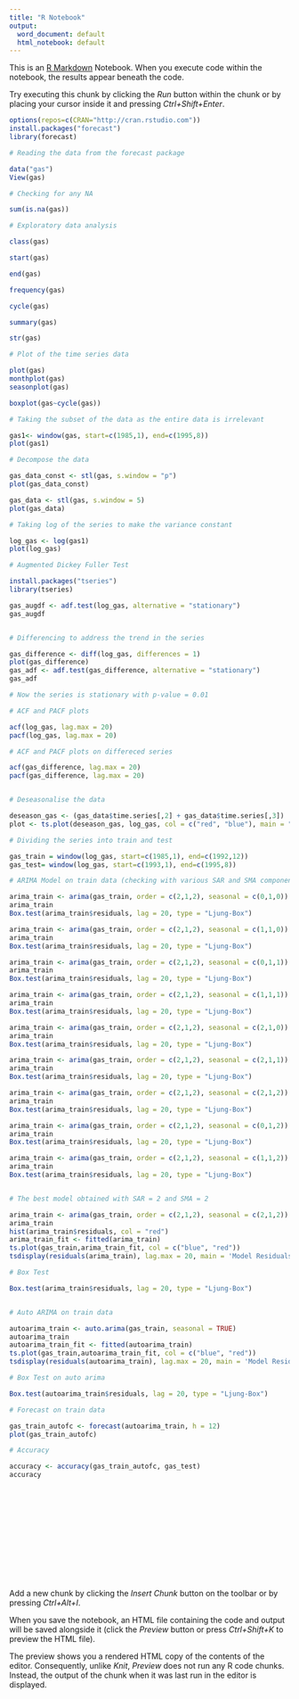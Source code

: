 ```yaml
---
title: "R Notebook"
output:
  word_document: default
  html_notebook: default
---
```


This is an [R Markdown](http://rmarkdown.rstudio.com) Notebook. When you execute code within the notebook, the results appear beneath the code. 

Try executing this chunk by clicking the *Run* button within the chunk or by placing your cursor inside it and pressing *Ctrl+Shift+Enter*. 

```r
options(repos=c(CRAN="http://cran.rstudio.com"))
install.packages("forecast")
library(forecast)

# Reading the data from the forecast package

data("gas")
View(gas)

# Checking for any NA 

sum(is.na(gas))

# Exploratory data analysis

class(gas)

start(gas)

end(gas)

frequency(gas)

cycle(gas)

summary(gas)

str(gas)

# Plot of the time series data

plot(gas)
monthplot(gas)
seasonplot(gas)

boxplot(gas~cycle(gas))

# Taking the subset of the data as the entire data is irrelevant

gas1<- window(gas, start=c(1985,1), end=c(1995,8))
plot(gas1)

# Decompose the data

gas_data_const <- stl(gas, s.window = "p")
plot(gas_data_const)

gas_data <- stl(gas, s.window = 5)
plot(gas_data)

# Taking log of the series to make the variance constant

log_gas <- log(gas1)
plot(log_gas)

# Augmented Dickey Fuller Test

install.packages("tseries")
library(tseries)

gas_augdf <- adf.test(log_gas, alternative = "stationary")
gas_augdf


# Differencing to address the trend in the series

gas_difference <- diff(log_gas, differences = 1)
plot(gas_difference)
gas_adf <- adf.test(gas_difference, alternative = "stationary")
gas_adf

# Now the series is stationary with p-value = 0.01

# ACF and PACF plots

acf(log_gas, lag.max = 20)
pacf(log_gas, lag.max = 20)

# ACF and PACF plots on differeced series

acf(gas_difference, lag.max = 20)
pacf(gas_difference, lag.max = 20)


# Deseasonalise the data

deseason_gas <- (gas_data$time.series[,2] + gas_data$time.series[,3])
plot <- ts.plot(deseason_gas, log_gas, col = c("red", "blue"), main = "Comparision plot")

# Dividing the series into train and test

gas_train = window(log_gas, start=c(1985,1), end=c(1992,12))
gas_test= window(log_gas, start=c(1993,1), end=c(1995,8))

# ARIMA Model on train data (checking with various SAR and SMA components)

arima_train <- arima(gas_train, order = c(2,1,2), seasonal = c(0,1,0))
arima_train
Box.test(arima_train$residuals, lag = 20, type = "Ljung-Box")

arima_train <- arima(gas_train, order = c(2,1,2), seasonal = c(1,1,0))
arima_train
Box.test(arima_train$residuals, lag = 20, type = "Ljung-Box")

arima_train <- arima(gas_train, order = c(2,1,2), seasonal = c(0,1,1))
arima_train
Box.test(arima_train$residuals, lag = 20, type = "Ljung-Box")

arima_train <- arima(gas_train, order = c(2,1,2), seasonal = c(1,1,1))
arima_train
Box.test(arima_train$residuals, lag = 20, type = "Ljung-Box")

arima_train <- arima(gas_train, order = c(2,1,2), seasonal = c(2,1,0))
arima_train
Box.test(arima_train$residuals, lag = 20, type = "Ljung-Box")

arima_train <- arima(gas_train, order = c(2,1,2), seasonal = c(2,1,1))
arima_train
Box.test(arima_train$residuals, lag = 20, type = "Ljung-Box")

arima_train <- arima(gas_train, order = c(2,1,2), seasonal = c(2,1,2))
arima_train
Box.test(arima_train$residuals, lag = 20, type = "Ljung-Box")

arima_train <- arima(gas_train, order = c(2,1,2), seasonal = c(0,1,2))
arima_train
Box.test(arima_train$residuals, lag = 20, type = "Ljung-Box")

arima_train <- arima(gas_train, order = c(2,1,2), seasonal = c(1,1,2))
arima_train
Box.test(arima_train$residuals, lag = 20, type = "Ljung-Box")


# The best model obtained with SAR = 2 and SMA = 2

arima_train <- arima(gas_train, order = c(2,1,2), seasonal = c(2,1,2))
arima_train
hist(arima_train$residuals, col = "red")
arima_train_fit <- fitted(arima_train)
ts.plot(gas_train,arima_train_fit, col = c("blue", "red"))
tsdisplay(residuals(arima_train), lag.max = 20, main = 'Model Residuals')

# Box Test

Box.test(arima_train$residuals, lag = 20, type = "Ljung-Box")


# Auto ARIMA on train data

autoarima_train <- auto.arima(gas_train, seasonal = TRUE)
autoarima_train
autoarima_train_fit <- fitted(autoarima_train)
ts.plot(gas_train,autoarima_train_fit, col = c("blue", "red"))
tsdisplay(residuals(autoarima_train), lag.max = 20, main = 'Model Residuals')

# Box Test on auto arima

Box.test(autoarima_train$residuals, lag = 20, type = "Ljung-Box")

# Forecast on train data

gas_train_autofc <- forecast(autoarima_train, h = 12)
plot(gas_train_autofc)

# Accuracy

accuracy <- accuracy(gas_train_autofc, gas_test)
accuracy















```

Add a new chunk by clicking the *Insert Chunk* button on the toolbar or by pressing *Ctrl+Alt+I*.

When you save the notebook, an HTML file containing the code and output will be saved alongside it (click the *Preview* button or press *Ctrl+Shift+K* to preview the HTML file).

The preview shows you a rendered HTML copy of the contents of the editor. Consequently, unlike *Knit*, *Preview* does not run any R code chunks. Instead, the output of the chunk when it was last run in the editor is displayed.
